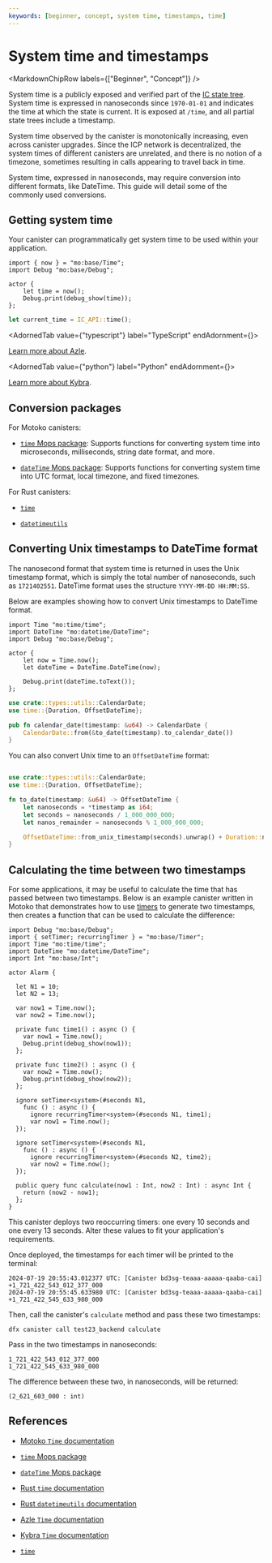 ```yaml
---
keywords: [beginner, concept, system time, timestamps, time]
---
```



# System time and timestamps

<MarkdownChipRow labels={["Beginner", "Concept"]} />

System time is a publicly exposed and verified part of the [IC state tree](/docs/current/specifications/ic-interface-spec#state-tree). System time is expressed in nanoseconds since `1970-01-01` and indicates the time at which the state is current. It is exposed at `/time`, and all partial state trees include a timestamp.

System time observed by the <GlossaryTooltip>canister</GlossaryTooltip> is monotonically increasing, even across canister upgrades. Since the ICP network is decentralized, the system times of different canisters are unrelated, and there is no notion of a timezone, sometimes resulting in calls appearing to travel back in time.

System time, expressed in nanoseconds, may require conversion into different formats, like DateTime. This guide will detail some of the commonly used conversions.

## Getting system time

Your canister can programmatically get system time to be used within your application.

<AdornedTabs groupId="language">
<TabItem value="motoko" label="Motoko">

```motoko no-repl
import { now } = "mo:base/Time";
import Debug "mo:base/Debug";

actor {
    let time = now();
    Debug.print(debug_show(time));
};

```

</TabItem>

<TabItem value="rust" label="Rust">

```rust
let current_time = IC_API::time();
```

</TabItem>

<AdornedTab value={"typescript"} label="TypeScript" endAdornment={<BetaChip />}>

[Learn more about Azle](https://demergent-labs.github.io/azle/timers.html).

</AdornedTab>

<AdornedTab value={"python"} label="Python" endAdornment={<BetaChip />}>

[Learn more about Kybra](https://demergent-labs.github.io/kybra/timers.html).

</AdornedTab>
</AdornedTabs>

## Conversion packages

For Motoko canisters:

- [`time` Mops package](https://mops.one/time): Supports functions for converting system time into microseconds, milliseconds, string date format, and more.

- [`dateTime` Mops package](https://mops.one/datetime): Supports functions for converting system time into UTC format, local timezone, and fixed timezones.

For Rust canisters:

- [`time`](https://time-rs.github.io/api/time/index.html)

- [`datetimeutils`](https://crates.io/crates/datetimeutils)

## Converting Unix timestamps to DateTime format

The nanosecond format that system time is returned in uses the Unix timestamp format, which is simply the total number of nanoseconds, such as `1721402551`. DateTime format uses the structure `YYYY-MM-DD HH:MM:SS`.

Below are examples showing how to convert Unix timestamps to DateTime format.

<AdornedTabs groupId="language">
<TabItem value="motoko" label="Motoko">

```motoko no-repl
import Time "mo:time/time";
import DateTime "mo:datetime/DateTime";
import Debug "mo:base/Debug";

actor {
    let now = Time.now();
    let dateTime = DateTime.DateTime(now);

    Debug.print(dateTime.toText());
};
```

</TabItem>

<TabItem value="rust" label="Rust">

```rust
use crate::types::utils::CalendarDate;
use time::{Duration, OffsetDateTime};

pub fn calendar_date(timestamp: &u64) -> CalendarDate {
    CalendarDate::from(&to_date(timestamp).to_calendar_date())
}
```

You can also convert Unix time to an `OffsetDateTime` format:

```rust

use crate::types::utils::CalendarDate;
use time::{Duration, OffsetDateTime};

fn to_date(timestamp: &u64) -> OffsetDateTime {
    let nanoseconds = *timestamp as i64;
    let seconds = nanoseconds / 1_000_000_000;
    let nanos_remainder = nanoseconds % 1_000_000_000;

    OffsetDateTime::from_unix_timestamp(seconds).unwrap() + Duration::nanoseconds(nanos_remainder)
}
```

</TabItem>
</AdornedTabs>

## Calculating the time between two timestamps

For some applications, it may be useful to calculate the time that has passed between two timestamps. Below is an example canister written in Motoko that demonstrates how to use [timers](periodic-tasks-timers.mdx) to generate two timestamps, then creates a function that can be used to calculate the difference:

```motoko no-repl
import Debug "mo:base/Debug";
import { setTimer; recurringTimer } = "mo:base/Timer";
import Time "mo:time/time";
import DateTime "mo:datetime/DateTime";
import Int "mo:base/Int";

actor Alarm {

  let N1 = 10;
  let N2 = 13;

  var now1 = Time.now();
  var now2 = Time.now();

  private func time1() : async () {
    var now1 = Time.now();
    Debug.print(debug_show(now1));
  };

  private func time2() : async () {
    var now2 = Time.now();
    Debug.print(debug_show(now2));
  };

  ignore setTimer<system>(#seconds N1,
    func () : async () {
      ignore recurringTimer<system>(#seconds N1, time1);
      var now1 = Time.now();
  });

  ignore setTimer<system>(#seconds N1,
    func () : async () {
      ignore recurringTimer<system>(#seconds N2, time2);
      var now2 = Time.now();
  });

  public query func calculate(now1 : Int, now2 : Int) : async Int {
    return (now2 - now1);
  };
}
```

This canister deploys two reoccurring timers: one every 10 seconds and one every 13 seconds. Alter these values to fit your application's requirements.

Once deployed, the timestamps for each timer will be printed to the terminal:

```
2024-07-19 20:55:43.012377 UTC: [Canister bd3sg-teaaa-aaaaa-qaaba-cai] +1_721_422_543_012_377_000
2024-07-19 20:55:45.633980 UTC: [Canister bd3sg-teaaa-aaaaa-qaaba-cai] +1_721_422_545_633_980_000
```

Then, call the canister's `calculate` method and pass these two timestamps:

```
dfx canister call test23_backend calculate
```

Pass in the two timestamps in nanoseconds:

```
1_721_422_543_012_377_000
1_721_422_545_633_980_000
```

The difference between these two, in nanoseconds, will be returned:

```
(2_621_603_000 : int)
```

## References

- [Motoko `Time` documentation](/docs/current/motoko/main/base/Time/)

- [`time` Mops package](https://mops.one/time)

- [`dateTime` Mops package](https://mops.one/datetime)

- [Rust `time` documentation](https://time-rs.github.io/api/time/index.html)

- [Rust `datetimeutils` documentation](https://crates.io/crates/datetimeutils)

- [Azle `Time` documentation](https://demergent-labs.github.io/azle/the_azle_book.html)

- [Kybra `Time` documentation](https://demergent-labs.github.io/kybra/)

- [`time`](https://time-rs.github.io/api/time/index.html)